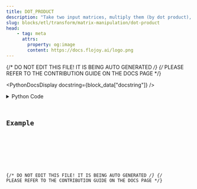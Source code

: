 ```yaml
---
title: DOT_PRODUCT
description: "Take two input matrices, multiply them (by dot product), and return the result."
slug: blocks/etl/transform/matrix-manipulation/dot-product
head:
    - tag: meta
      attrs:
        property: og:image
        content: https://docs.flojoy.ai/logo.png
---
```


{/* DO NOT EDIT THIS FILE! IT IS BEING AUTO GENERATED */}
{/* PLEASE REFER TO THE CONTRIBUTION GUIDE ON THE DOCS PAGE */}


<PythonDocsDisplay docstring={block_data["docstring"]} />
<details>
<summary>Python Code</summary>



<Code code={pythonCode} lang="py" wrap theme="dracula" />

[Find this Flojoy Block on GitHub](https://github.com/flojoy-ai/blocks/blob/main/blocks/ETL/TRANSFORM/MATRIX_MANIPULATION/DOT_PRODUCT/DOT_PRODUCT.py)

</details>

## Example


<GetHelpWidget />


<AppDisplay app={app} blockName="DOT_PRODUCT" client:visible />


<Example />

{/* DO NOT EDIT THIS FILE! IT IS BEING AUTO GENERATED */}
{/* PLEASE REFER TO THE CONTRIBUTION GUIDE ON THE DOCS PAGE */}

